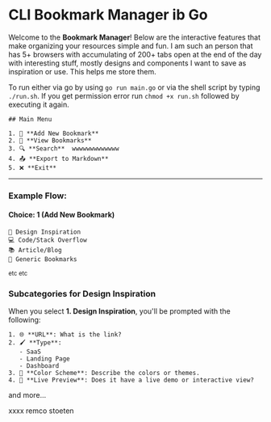 
# CLI Bookmark Manager ib Go 

Welcome to the **Bookmark Manager**! Below are the interactive features that make organizing your resources simple and fun. I am such an person that has 5+ browsers with accumulating of 200+ tabs open at the end of the day with interesting stuff, mostly designs and components I want to save as inspiration or use. This helps me store them.

To run either via go by using `go run main.go` or via the shell script by typing `./run.sh`. If you get permission error run `chmod +x run.sh` followed by executing it again.


```
## Main Menu  

1. 📝 **Add New Bookmark**  
2. 👀 **View Bookmarks**  
3. 🔍 **Search**  wwwwwwwwwwwww
4. 📤 **Export to Markdown**  
5. ❌ **Exit**  
````
---

### Example Flow:  

#### **Choice: 1 (Add New Bookmark)**  
```
🎨 Design Inspiration
💻 Code/Stack Overflow
📚 Article/Blog
🔖 Generic Bookmarks
```
<small>etc etc</small>

### Subcategories for Design Inspiration  

When you select **1. Design Inspiration**, you'll be prompted with the following:  

```
1. 🌐 **URL**: What is the link?  
2. 🖌️ **Type**:  
   - SaaS  
   - Landing Page  
   - Dashboard  
3. 🎨 **Color Scheme**: Describe the colors or themes.  
4. 🔗 **Live Preview**: Does it have a live demo or interactive view?  
```


and more...


xxxx remco stoeten
